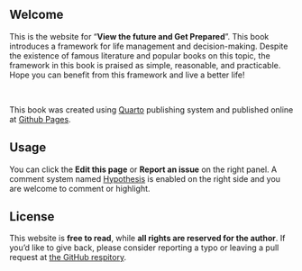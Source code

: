 ## Welcome {.unnumbered}

This is the website for "**View the future and Get Prepared**". This book introduces a framework for life management and decision-making. Despite the existence of famous literature and popular books on this topic, the framework in this book is praised as simple, reasonable, and practicable. Hope you can benefit from this framework and live a better life!
<p>&nbsp;</p>
::: {.callout-note appearance="simple"}
This book was created using [Quarto](https://quarto.org) publishing system and published online at [Github Pages](https://github.com/wenyaoliu/view-future-get-prepared).
:::

## Usage

 You can click the **Edit this page** or **Report an issue** on the right panel. A comment system named [Hypothesis](https://hypothes.is/) is enabled on the right side and you are welcome to comment or highlight. 

## License
This website is **free to read**, while **all rights are reserved for the author**. If you'd like to give back, please consider reporting a typo or leaving a pull request at [the GitHub respitory](https://github.com/wenyaoliu/view-future-get-prepared).